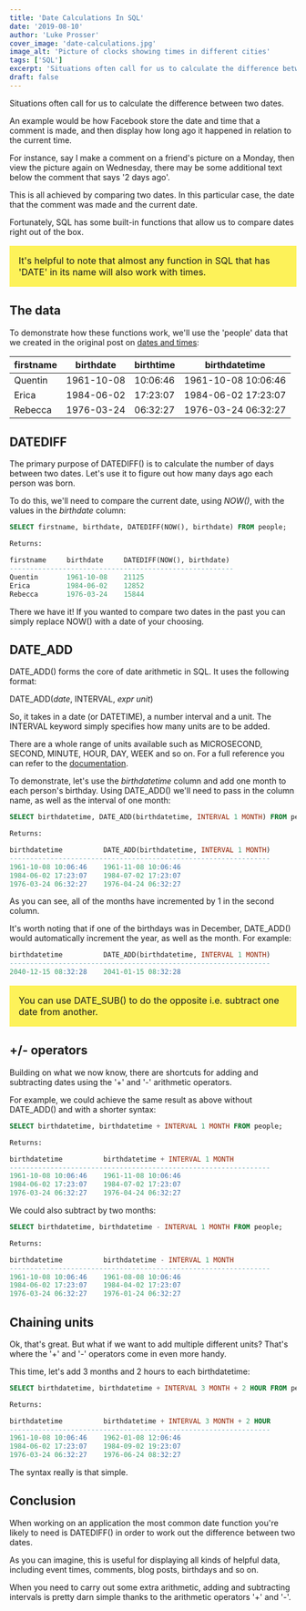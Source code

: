 ```yaml
---
title: 'Date Calculations In SQL'
date: '2019-08-10'
author: 'Luke Prosser'
cover_image: 'date-calculations.jpg'
image_alt: 'Picture of clocks showing times in different cities'
tags: ['SQL']
excerpt: 'Situations often call for us to calculate the difference between two dates. An example would be how Facebook store the date and time that a comment is made, and then display how long ago it happened in relation to the current time.'
draft: false
---
```


Situations often call for us to calculate the difference between two dates.

An example would be how Facebook store the date and time that a comment is made, and then display how long ago it happened in relation to the current time.

For instance, say I make a comment on a friend's picture on a Monday, then view the picture again on Wednesday, there may be some additional text below the comment that says '2 days ago'.

This is all achieved by comparing two dates. In this particular case, the date that the comment was made and the current date.

Fortunately, SQL has some built-in functions that allow us to compare dates right out of the box.

<p style="background: #FDF259; padding: 1rem; font-size: 1rem;">It's helpful to note that almost any function in SQL that has 'DATE' in its name will also work with times.</p>

## The data

To demonstrate how these functions work, we'll use the 'people' data that we created in the original post on <a href="https://www.createdeluxe.com/blog/sql-data-types-dates-and-times" target="_blank">dates and times</a>:

| firstname | birthdate  | birthtime | birthdatetime       |
| --------- | ---------- | --------- | ------------------- |
| Quentin   | 1961-10-08 | 10:06:46  | 1961-10-08 10:06:46 |
| Erica     | 1984-06-02 | 17:23:07  | 1984-06-02 17:23:07 |
| Rebecca   | 1976-03-24 | 06:32:27  | 1976-03-24 06:32:27 |

## DATEDIFF

The primary purpose of DATEDIFF() is to calculate the number of days between two dates. Let's use it to figure out how many days ago each person was born.

To do this, we'll need to compare the current date, using _NOW()_, with the values in the _birthdate_ column:

```sql
SELECT firstname, birthdate, DATEDIFF(NOW(), birthdate) FROM people;

Returns:

firstname     birthdate     DATEDIFF(NOW(), birthdate)
-------------------------------------------------------
Quentin       1961-10-08    21125
Erica         1984-06-02    12852
Rebecca       1976-03-24    15844
```

There we have it! If you wanted to compare two dates in the past you can simply replace NOW() with a date of your choosing.

## DATE_ADD

DATE_ADD() forms the core of date arithmetic in SQL. It uses the following format:

DATE_ADD(_date_, INTERVAL, _expr unit_)

So, it takes in a date (or DATETIME), a number interval and a unit. The INTERVAL keyword simply specifies how many units are to be added.

There are a whole range of units available such as MICROSECOND, SECOND, MINUTE, HOUR, DAY, WEEK and so on. For a full reference you can refer to the <a href="https://dev.mysql.com/doc/refman/8.0/en/expressions.html#temporal-intervals" target="_blank">documentation</a>.

To demonstrate, let's use the _birthdatetime_ column and add one month to each person's birthday. Using DATE_ADD() we'll need to pass in the column name, as well as the interval of one month:

```sql
SELECT birthdatetime, DATE_ADD(birthdatetime, INTERVAL 1 MONTH) FROM people;

Returns:

birthdatetime          DATE_ADD(birthdatetime, INTERVAL 1 MONTH)
----------------------------------------------------------------
1961-10-08 10:06:46    1961-11-08 10:06:46
1984-06-02 17:23:07    1984-07-02 17:23:07
1976-03-24 06:32:27    1976-04-24 06:32:27
```

As you can see, all of the months have incremented by 1 in the second column.

It's worth noting that if one of the birthdays was in December, DATE_ADD() would automatically increment the year, as well as the month. For example:

```sql
birthdatetime          DATE_ADD(birthdatetime, INTERVAL 1 MONTH)
----------------------------------------------------------------
2040-12-15 08:32:28    2041-01-15 08:32:28
```

<p style="background: #FDF259; padding: 1rem; font-size: 1rem;">You can use DATE_SUB() to do the opposite i.e. subtract one date from another.</p>

## +/- operators

Building on what we now know, there are shortcuts for adding and subtracting dates using the '+' and '-' arithmetic operators.

For example, we could achieve the same result as above without DATE_ADD() and with a shorter syntax:

```sql
SELECT birthdatetime, birthdatetime + INTERVAL 1 MONTH FROM people;

Returns:

birthdatetime          birthdatetime + INTERVAL 1 MONTH
----------------------------------------------------------------
1961-10-08 10:06:46    1961-11-08 10:06:46
1984-06-02 17:23:07    1984-07-02 17:23:07
1976-03-24 06:32:27    1976-04-24 06:32:27
```

We could also subtract by two months:

```sql
SELECT birthdatetime, birthdatetime - INTERVAL 1 MONTH FROM people;

Returns:

birthdatetime          birthdatetime - INTERVAL 1 MONTH
----------------------------------------------------------------
1961-10-08 10:06:46    1961-08-08 10:06:46
1984-06-02 17:23:07    1984-04-02 17:23:07
1976-03-24 06:32:27    1976-01-24 06:32:27
```

## Chaining units

Ok, that's great. But what if we want to add multiple different units? That's where the '+' and '-' operators come in even more handy.

This time, let's add 3 months and 2 hours to each birthdatetime:

```sql
SELECT birthdatetime, birthdatetime + INTERVAL 3 MONTH + 2 HOUR FROM people;

Returns:

birthdatetime          birthdatetime + INTERVAL 3 MONTH + 2 HOUR
----------------------------------------------------------------
1961-10-08 10:06:46    1962-01-08 12:06:46
1984-06-02 17:23:07    1984-09-02 19:23:07
1976-03-24 06:32:27    1976-06-24 08:32:27
```

The syntax really is that simple.

## Conclusion

When working on an application the most common date function you're likely to need is DATEDIFF() in order to work out the difference between two dates.

As you can imagine, this is useful for displaying all kinds of helpful data, including event times, comments, blog posts, birthdays and so on.

When you need to carry out some extra arithmetic, adding and subtracting intervals is pretty darn simple thanks to the arithmetic operators '+' and '-'.
